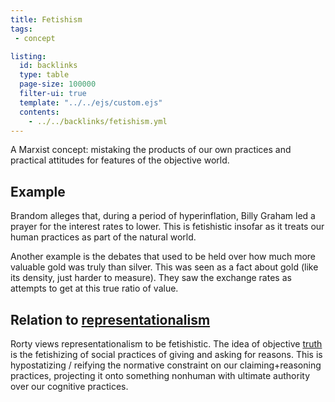 ```yaml
---
title: Fetishism
tags:
 - concept

listing:
  id: backlinks
  type: table
  page-size: 100000
  filter-ui: true
  template: "../../ejs/custom.ejs"
  contents:
    - ../../backlinks/fetishism.yml
---
```


A Marxist concept: mistaking the products of our own practices and practical attitudes for features of the objective world.

## Example

Brandom alleges that, during a period of hyperinflation, Billy Graham led a prayer for the interest rates to lower. This is fetishistic insofar as it treats our human practices as part of the natural world.

Another example is the debates that used to be held over how much more valuable gold was truly than silver. This was seen as a fact about gold (like its density, just harder to measure). They saw the exchange rates as attempts to get at this true ratio of value.

## Relation to [representationalism](/docs/phil/Representationalism.html)

Rorty views representationalism to be fetishistic. The idea of objective [truth](/docs/phil/Truth.html) is the fetishizing of social practices of giving and asking for reasons. This is hypostatizing / reifying the normative constraint on our claiming+reasoning practices, projecting it onto something nonhuman with ultimate authority over our cognitive practices.